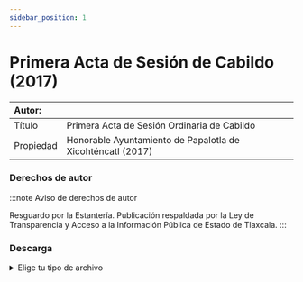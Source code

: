 ```yaml
---
sidebar_position: 1
---
```

# Primera Acta de Sesión de Cabildo (2017)

|Autor:|  |
|:--|:--|
|Título|Primera Acta de Sesión Ordinaria de Cabildo|
|Propiedad|Honorable Ayuntamiento de Papalotla de Xicohténcatl (2017)|

### Derechos de autor
    
:::note Aviso de derechos de autor

Resguardo por la Estantería. Publicación respaldada por la Ley de Transparencia y Acceso a la Información Pública de
Estado de Tlaxcala.
:::

### Descarga
<details>
  <summary>Elige tu tipo de archivo</summary>
    <div>
        <a href="url"> 📥 Primera Acta de Sesión Ordinaria de Cabildo (2017) (PDF)</a>
        </div>      
</details>
